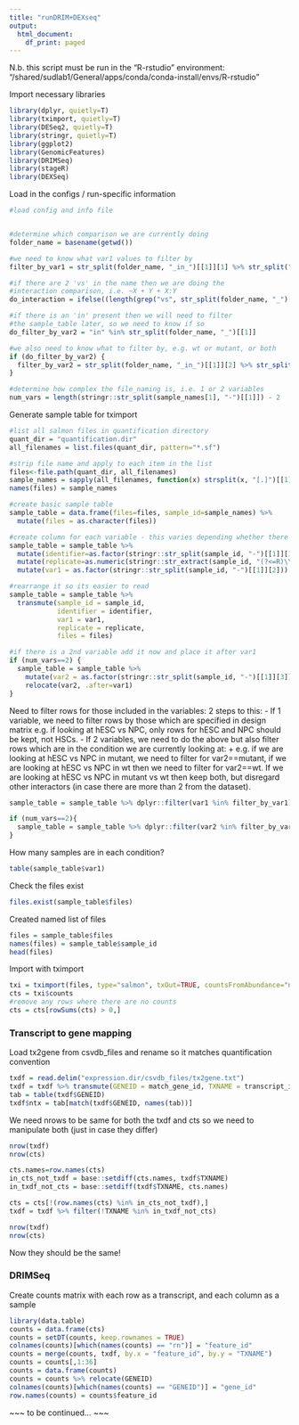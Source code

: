 ---
title: "runDRIM+DEXseq"
output: 
  html_document:
    df_print: paged
---

N.b. this script must be run in the "R-rstudio" environment:
"/shared/sudlab1/General/apps/conda/conda-install/envs/R-rstudio"

Import necessary libraries

```{r import_libs, warning=FALSE }
library(dplyr, quietly=T)
library(tximport, quietly=T)
library(DESeq2, quietly=T)
library(stringr, quietly=T)
library(ggplot2)
library(GenomicFeatures)
library(DRIMSeq)
library(stageR)
library(DEXSeq)
```

Load in the configs / run-specific information

```{r load_configs}
#load config and info file


#determine which comparison we are currently doing
folder_name = basename(getwd())

#we need to know what var1 values to filter by
filter_by_var1 = str_split(folder_name, "_in_")[[1]][1] %>% str_split("_vs_") %>% unlist()

#if there are 2 'vs' in the name then we are doing the
#interaction comparison, i.e. ~X + Y + X:Y
do_interaction = ifelse((length(grep("vs", str_split(folder_name, "_")[[1]])) == 2), TRUE, FALSE)

#if there is an 'in' present then we will need to filter
#the sample_table later, so we need to know if so
do_filter_by_var2 = "in" %in% str_split(folder_name, "_")[[1]]

#we also need to know what to filter by, e.g. wt or mutant, or both
if (do_filter_by_var2) {
  filter_by_var2 = str_split(folder_name, "_in_")[[1]][2] %>% str_split("_vs_") %>% unlist()
}

#determine how complex the file_naming is, i.e. 1 or 2 variables
num_vars = length(stringr::str_split(sample_names[1], "-")[[1]]) - 2
```

Generate sample table for tximport

```{r sample_table_from_sf}
#list all salmon files in quantification directory
quant_dir = "quantification.dir"
all_filenames = list.files(quant_dir, pattern="*.sf") 

#strip file name and apply to each item in the list
files<-file.path(quant_dir, all_filenames) 
sample_names = sapply(all_filenames, function(x) strsplit(x, "[.]")[[1]][1])
names(files) = sample_names

#create basic sample table
sample_table = data.frame(files=files, sample_id=sample_names) %>% 
  mutate(files = as.character(files))

#create column for each variable - this varies depending whether there are 1 / 2 vars
sample_table = sample_table %>% 
  mutate(identifier=as.factor(stringr::str_split(sample_id, "-")[[1]][1])) %>% 
  mutate(replicate=as.numeric(stringr::str_extract(sample_id, "(?<=R)\\d+"))) %>%
  mutate(var1 = as.factor(stringr::str_split(sample_id, "-")[[1]][2]))

#rearrange it so its easier to read
sample_table = sample_table %>%
  transmute(sample_id = sample_id,
            identifier = identifier,
            var1 = var1,
            replicate = replicate,
            files = files)

#if there is a 2nd variable add it now and place it after var1
if (num_vars==2) {
  sample_table = sample_table %>% 
    mutate(var2 = as.factor(stringr::str_split(sample_id, "-")[[1]][3])) %>% 
    relocate(var2, .after=var1)
}
```

Need to filter rows for those included in the variables:
2 steps to this:
  - If 1 variable, we need to filter rows by those which are specified in design matrix
  e.g. if looking at hESC vs NPC, only rows for hESC and NPC should be kept, not HSCs. 
  - If 2 variables, we need to do the above but also filter rows which are in the 
  condition we are currently looking at:
    + e.g. if we are looking at hESC vs NPC in mutant, we need to filter for var2==mutant,
    if we are looking at hESC vs NPC in wt then we need to filter for var2==wt. If we are
    looking at hESC vs NPC in mutant vs wt then keep both, but disregard other interactors
    (in case there are more than 2 from the dataset).
    
```{r filter_sample_table}
sample_table = sample_table %>% dplyr::filter(var1 %in% filter_by_var1)

if (num_vars==2){
  sample_table = sample_table %>% dplyr::filter(var2 %in% filter_by_var2)
}
```

How many samples are in each condition?

```{r overview_table}
table(sample_table$var1)
```

Check the files exist

```{r check_files_exist}
files.exist(sample_table$files)
```
 
Created named list of files

```{r named_list_of_files}
files = sample_table$files
names(files) = sample_table$sample_id
head(files)
```

Import with tximport

```{r tximport}
txi = tximport(files, type="salmon", txOut=TRUE, countsFromAbundance="no")
cts = txi$counts
#remove any rows where there are no counts
cts = cts[rowSums(cts) > 0,]
```

### Transcript to gene mapping

Load tx2gene from csvdb_files and rename so it matches quantification convention

```{r}
txdf = read.delim("expression.dir/csvdb_files/tx2gene.txt")
txdf = txdf %>% transmute(GENEID = match_gene_id, TXNAME = transcript_id)
tab = table(txdf$GENEID)
txdf$ntx = tab[match(txdf$GENEID, names(tab))]
```

We need nrows to be same for both the txdf and cts so we need to manipulate both (just in case they differ)

```{r}
nrow(txdf)
nrow(cts)

cts.names=row.names(cts)
in_cts_not_txdf = base::setdiff(cts.names, txdf$TXNAME)
in_txdf_not_cts = base::setdiff(txdf$TXNAME, cts.names)

cts = cts[!(row.names(cts) %in% in_cts_not_txdf),]
txdf = txdf %>% filter(!TXNAME %in% in_txdf_not_cts)

nrow(txdf)
nrow(cts)
```

Now they should be the same!

### DRIMSeq

Create counts matrix with each row as a transcript, and each column as a sample

```{r}
library(data.table)
counts = data.frame(cts)
counts = setDT(counts, keep.rownames = TRUE)
colnames(counts)[which(names(counts) == "rn")] = "feature_id"
counts = merge(counts, txdf, by.x = "feature_id", by.y = "TXNAME")
counts = counts[,1:36]
counts = data.frame(counts)
counts = counts %>% relocate(GENEID) 
colnames(counts)[which(names(counts) == "GENEID")] = "gene_id"
row.names(counts) = counts$feature_id
```

~~~ to be continued... ~~~